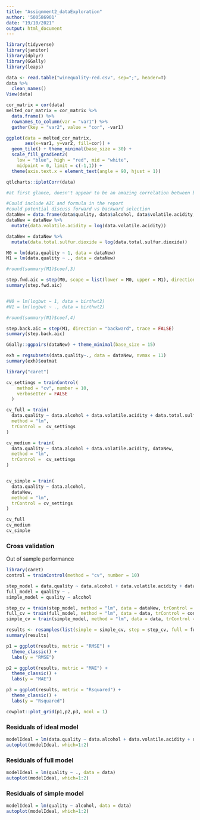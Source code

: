 ---
title: "Assignment2_dataExploration"
author: '500586901'
date: "19/10/2021"
output: html_document
---

```{r, message = FALSE}
library(tidyverse)
library(janitor) 
library(dplyr)
library(GGally)
library(leaps)

```

```{r, message = FALSE}


data <- read.table("winequality-red.csv", sep=";", header=T)
data %>% 
  clean_names()
View(data)
```

```{r, include= False}


cor_matrix = cor(data)
melted_cor_matrix = cor_matrix %>% 
  data.frame() %>% 
  rownames_to_column(var = "var1") %>% 
  gather(key = "var2", value = "cor", -var1)

ggplot(data = melted_cor_matrix, 
       aes(x=var1, y=var2, fill=cor)) + 
  geom_tile() + theme_minimal(base_size = 30) +
  scale_fill_gradient2(
    low = "blue", high = "red", mid = "white", 
    midpoint = 0, limit = c(-1,1)) +
  theme(axis.text.x = element_text(angle = 90, hjust = 1))
```

```{r}

qtlcharts::iplotCorr(data)

#at first glance, doesn't appear to be an amazing correlation between birthweight and anything really 

```




```{r}

#Could include AIC and formula in the report
#could potential discuss forward vs backward selection 
dataNew = data.frame(data$quality, data$alcohol, data$volatile.acidity, data$total.sulfur.dioxide, data$citric.acid)
dataNew = dataNew %>%
  mutate(data.volatile.acidity = log(data.volatile.acidity))

dataNew = dataNew %>%
  mutate(data.total.sulfur.dioxide = log(data.total.sulfur.dioxide))

M0 = lm(data.quality ~ 1, data = dataNew)
M1 = lm(data.quality ~ ., data = dataNew)

#round(summary(M1)$coef,3)

step.fwd.aic = step(M0, scope = list(lower = M0, upper = M1), direction = "forward", trace = FALSE)
summary(step.fwd.aic)


#N0 = lm(logbwt ~ 1, data = birthwt2)
#N1 = lm(logbwt ~ ., data = birthwt2)

#round(summary(N1)$coef,4)
```

```{r}
step.back.aic = step(M1, direction = "backward", trace = FALSE)
summary(step.back.aic)
```

```{r}
GGally::ggpairs(dataNew) + theme_minimal(base_size = 15)

```

```{r}
exh = regsubsets(data.quality~., data = dataNew, nvmax = 11)
summary(exh)$outmat

```

```{r}
library("caret")
```

```{r}

cv_settings = trainControl(
    method = "cv", number = 10,
    verboseIter = FALSE
  )

cv_full = train(
  data.quality ~ data.alcohol + data.volatile.acidity + data.total.sulfur.dioxide, dataNew,
  method = "lm",
  trControl =  cv_settings
)

cv_medium = train(
  data.quality ~ data.alcohol + data.volatile.acidity, dataNew,
  method = "lm",
  trControl =  cv_settings
)


cv_simple = train(
  data.quality ~ data.alcohol, 
  dataNew,
  method = "lm",
  trControl = cv_settings
)

cv_full
cv_medium
cv_simple
```

### Cross validation

Out of sample performance

```{r}
library(caret)
control = trainControl(method = "cv", number = 10)

step_model = data.quality ~ data.alcohol + data.volatile.acidity + data.total.sulfur.dioxide
full_model = quality ~ .
simple_model = quality ~ alcohol

step_cv = train(step_model, method = "lm", data = dataNew, trControl = control)
full_cv = train(full_model, method = "lm", data = data, trControl = control)
simple_cv = train(simple_model, method = "lm", data = data, trControl = control)

results <- resamples(list(simple = simple_cv, step = step_cv, full = full_cv))
summary(results)

p1 = ggplot(results, metric = "RMSE") + 
  theme_classic() + 
  labs(y = "RMSE")

p2 = ggplot(results, metric = "MAE") + 
  theme_classic() + 
  labs(y = "MAE")

p3 = ggplot(results, metric = "Rsquared") + 
  theme_classic() + 
  labs(y = "Rsquared")

cowplot::plot_grid(p1,p2,p3, ncol = 1)
```

### Residuals of ideal model

```{r}

modelIdeal = lm(data.quality ~ data.alcohol + data.volatile.acidity + data.total.sulfur.dioxide, data = dataNew)
autoplot(modelIdeal, which=1:2)
```

### Residuals of full model

```{r}

modelIdeal = lm(quality ~ ., data = data)
autoplot(modelIdeal, which=1:2)
```

### Residuals of simple model

```{r}

modelIdeal = lm(quality ~ alcohol, data = data)
autoplot(modelIdeal, which=1:2)
```